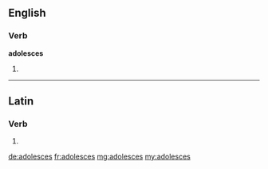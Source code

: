==English==

===Verb===
'''adolesces'''

# {{third-person singular of|adolesce}}

----

==Latin==

===Verb===
{{la-verb-form|adolescēs}}

# {{conjugation of|adolesco|adolescō|2|s|fut|act|ind|lang=la}}
{{count page|[[Wiktionary:Page count]]}}

[[de:adolesces]]
[[fr:adolesces]]
[[mg:adolesces]]
[[my:adolesces]]